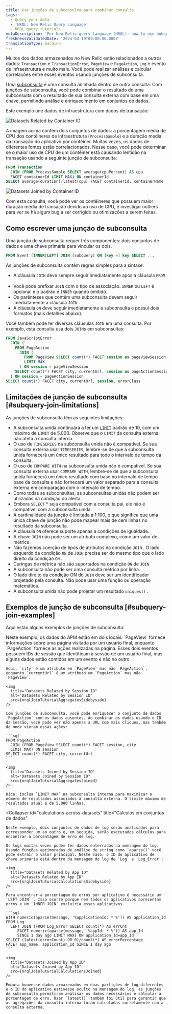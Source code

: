 ```yaml
---
title: Use junções de subconsulta para combinar consulta
tags:
  - Query your data
  - 'NRQL: New Relic Query Language'
  - NRQL query tutorials
metaDescription: 'For New Relic query language (NRQL): how to use subquery joins.'
freshnessValidatedDate: '2024-03-19T00:00:00.000Z'
translationType: machine
---
```








Muitos dos dados armazenados no New Relic estão relacionados a outros dados: `Transaction` e `TransactionError`, `PageView` e `PageAction`, `Log` e evento de infraestrutura e muito mais. Você pode realizar análises e calcular correlações entre esses eventos usando junções de subconsulta.

Uma [subconsulta](/docs/query-your-data/nrql-new-relic-query-language/get-started/subqueries-in-nrql) é uma consulta aninhada dentro de outra consulta. Com junções de subconsulta, você pode combinar o resultado de uma subconsulta com o resultado de sua consulta externa com base em uma chave, permitindo análise e enriquecimento em conjuntos de dados.

Este exemplo une dados de infraestrutura com dados de transação:

<img
  title="Datasets related by container ID"
  alt="Datasets Related by Container ID"
  src={nrqlJoinTuturialRowsSidebyside}
/>

A imagem acima contém dois conjuntos de dados: a porcentagem média de CPU dos contêineres de infraestrutura (`ProcessSample`) e a duração média da transação do aplicativo por contêiner. Muitas vezes, os dados de diferentes fontes estão correlacionados. Nesse caso, você pode determinar se o maior uso de CPU de um contêiner está causando lentidão na transação usando a seguinte junção de subconsulta:

```sql
FROM Transaction
  JOIN (FROM ProcessSample SELECT average(cpuPercent) AS cpu
  FACET containerId LIMIT MAX) ON containerId
SELECT average(duration)/latest(cpu) FACET containerId, containerName
```

<img
  title="Datasets Joined by Container ID"
  alt="Datasets Joined by Container ID"
  src={nrqlJoinTuturialRowsJoined}
/>

Com esta consulta, você pode ver os contêineres que possuem maior duração média de transação devido ao uso de CPU, e investigar outliers para ver se há algum bug a ser corrigido ou otimizações a serem feitas.

## Como escrever uma junção de subconsulta

Uma junção de subconsulta requer três componentes: dois conjuntos de dados e uma chave primária para vincular os dois.

```sql
FROM Event [INNER|LEFT] JOIN (subquery) ON [key =] key SELECT ...
```

As junções de subconsulta contêm regras simples para a sintaxe:

* A cláusula `JOIN` deve sempre seguir imediatamente após a cláusula `FROM` .
* Você pode prefixar `JOIN` com o tipo de associação. `INNER` ou `LEFT` é opcional e o padrão é `INNER` quando omitido.
* Os parênteses que contêm uma subconsulta devem seguir imediatamente a cláusula `JOIN` .
* A cláusula `ON` deve seguir imediatamente a subconsulta e possui dois formatos (mais detalhes abaixo).

Você também pode ter diversas cláusulas `JOIN` em uma consulta. Por exemplo, esta consulta usa dois `JOIN`s em subconsultas:

```sql
FROM JavaScriptError
  JOIN (
    FROM PageAction
      JOIN (
        FROM PageView SELECT count(*) FACET session as pageViewSession, city
        LIMIT MAX
      ) ON session = pageViewSession
    SELECT count(*) FACET city, currentUrl, session as pageActionSession
  ) ON session = pageActionSession
SELECT count(*) FACET city, currentUrl, session, errorClass
```

## Limitações de junção de subconsulta [#subquery-join-limitations]

As junções de subconsulta têm as seguintes limitações:

* A subconsulta unida continuará a ter um [`LIMIT`](#sel-limit) padrão de 10, com um máximo de `LIMIT` de 5.000. Observe que o `LIMIT` da consulta externa não afeta a consulta interna.
* O uso de `TIMESERIES` na subconsulta unida não é compatível. Se sua consulta externa usar `TIMESERIES`, lembre-se de que a subconsulta unida fornecerá um único resultado para todo o intervalo de tempo da consulta.
* O uso de `COMPARE WITH` na subconsulta unida não é compatível. Se sua consulta externa usar `COMPARE WITH`, lembre-se de que a subconsulta unida fornecerá um único resultado com base no intervalo de tempo base da consulta e não fornecerá um valor separado para a consulta externa em comparação com o intervalo de tempo.
* Como todas as subconsultas, as subconsultas unidas não podem ser utilizadas na condição do alerta.
* Embora `SELECT` \* seja compatível com a consulta pai, ele não é compatível com a subconsulta unida.
* A cardinalidade da junção é limitada a 1:100, o que significa que uma única chave de junção não pode mapear mais de cem linhas no resultado da subconsulta.
* A cláusula `ON` oferece suporte apenas a condições de igualdade.
* A chave `JOIN` não pode ser um atributo complexo, como um valor de métrica.
* Não fazemos coerção de tipos de atributos na condição `JOIN` . O lado esquerdo da condição `ON` de `JOIN` precisa ser do mesmo tipo que o lado direito da condição `ON` .
* Curingas de métrica não são suportados na condição `ON` de `JOIN`
* A subconsulta não pode ser uma consulta métrica por linha.
* O lado direito da condição ON do `JOIN` deve ser um identificador projetado pela consulta. Não pode usar uma função ou operação matemática.
* A subconsulta unida não pode projetar um resultado `uniques()` .

## Exemplos de junção de subconsulta [#subquery-join-examples]

Aqui estão alguns exemplos de junções de subconsulta:

<CollapserGroup>
  <Collapser
    id="add-missing-data"
    title="Adicionar dados ausentes"
  >
    Neste exemplo, os dados do APM estão em dois locais: `PageView` fornece informações sobre uma página visitada por um usuário final, enquanto `PageAction` fornece as ações realizadas na página. Esses dois eventos possuem IDs de sessão que identificam a sessão de um usuário final, mas alguns dados estão contidos em um evento e não no outro.

    Aqui, `city` é um atributo em `PageView` mas não `PageAction`, enquanto `currentUrl` é um atributo em `PageAction` mas não `PageView`.

    <img
      title="Datasets Related by Session ID"
      alt="Datasets Related by Session ID"
      src={nrqlJoinTuturialAggregatesSidebyside}
    />

    Com junções de subconsulta, você pode enriquecer o conjunto de dados `PageAction` com os dados ausentes. Ao combinar os dados usando o ID da sessão, você pode ver não apenas a URL com mais cliques, mas também de onde vieram essas ações:

    ```sql
    FROM PageAction
      JOIN (FROM PageView SELECT count(*) FACET session, city
      LIMIT MAX) ON session
    SELECT count(*) FACET city, currentUrl
    ```

    <img
      title="Datasets Joined by Session ID"
      alt="Datasets Joined by Session ID"
      src={nrqlJoinTuturialAggregatesJoined}
    />

    Dica: inclua `LIMIT MAX` na subconsulta interna para maximizar o número de resultados associados à consulta externa. O limite máximo de resultados atual é de 5.000 linhas.
  </Collapser>

  <Collapser
    id="calculations-across-datasets"
    title="Cálculos em conjuntos de dados"
  >
    Neste exemplo, dois conjuntos de dados de log serão analisados para corresponder um ao outro e, em seguida, serão executados cálculos para encontrar a porcentagem de erro de log.

    Os logs muitas vezes podem ter dados enterrados na mensagem do log. Usando funções aprimoradas de análise de string como `aparse()` você pode extrair o valor principal. Neste caso, o ID do aplicativo de chave primária está dentro da mensagem do log de `Log` e `Log_Error`:

    <img
      title="Datasets Related by App ID"
      alt="Datasets Related by App ID"
      src={nrqlJoinTuturialCalculationsSidebyside}
    />

    Para encontrar a porcentagem de erros por aplicativo é necessário um `LEFT JOIN` . Isso ocorre porque nem todos os aplicativos apresentam erros e um `INNER JOIN` excluiria esses aplicativos.

    ```sql
    WITH numeric(aparse(message, '%applicationId: * %')) AS application_Id
    FROM Log
      LEFT JOIN (FROM Log_Error SELECT count(*) AS errCnt
         FACET numeric(aparse(message, '%appId: * %')) AS app_Id
         SINCE 1 day ago LIMIT MAX) ON application_Id=app_Id
    SELECT (latest(errorCount) OR 0)/count(*) AS errorPercentage
    FACET app_name, application_Id SINCE 1 day ago
    ```

    <img
      title="Datasets Joined by App ID"
      alt="Datasets Joined by App ID"
      src={nrqlJoinTuturialCalculationsJoined}
    />

    Embora houvesse dados armazenados em duas partições de log diferentes e o ID do aplicativo estivesse oculto na mensagem do log, as junções de subconsulta permitiram analisar os dados necessários e calcular a porcentagem de erro. Usar `latest()` também foi útil para garantir que as agregações da consulta interna foram calculadas corretamente com a consulta externa.
  </Collapser>
</CollapserGroup>